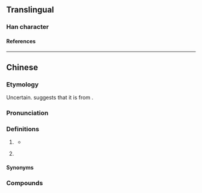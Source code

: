 {{character info}}
==Translingual==

===Han character===
{{Han char|rn=30|rad=口|as=10|sn=13|four=|canj=RAMW|ids=⿰口晒}}

====References====
{{Han ref|kx=0204.111|hdz=10667.071|uh=55EE}}

----

==Chinese==
{{zh-forms|alt=晒,哂,澌-rare}}

===Etymology===
Uncertain. {{zh-ref|Chan (1995)}} suggests that it is from {{ltc-l|澌|to dry up; to finish}}.

===Pronunciation===
{{zh-pron
|m=sài
|c=saai3
|c-t=lhai1
|cat=part
}}

===Definitions===
{{zh-hanzi}}

# {{lb|zh|Cantonese|dialectal Hakka}} {{n-g|[[verbal|Verbal]] [[aspect]] marker for [[full]] [[extent]].}}
#: {{zh-x|做 嗮 功課 未 呀？|Have you finished '''all''' your homework?|C}}
#: {{zh-x|今晚{maan5-1} 唔 知 點解 個個 都 冇 乜 胃口，搞到 食 剩{zing6} 嗮 啲 餸。|For some reason, everyone is not hungry tonight and left '''all''' the food almost untouched.|C}}
#: {{zh-x|多謝 嗮！|Thank you '''very much'''!|C}}
#: {{zh-x|等 佢哋 走 嗮 先。|Wait until they've '''all''' gone.|C}}
#: {{zh-x|已經 喺 嗮 出便 啦。|They're '''all''' outside already.|C}}
#* {{zh-x|張 惠-妹 稱霸 '''晒''' 歌壇|A-Mei dominates the '''whole''' singing world|H-MY-HY|ref={{lang|zh|张少林}} (Chong Sau Lin), [https://www.youtube.com/watch?v=0cl8JSF8CjM {{lang|zh|海南鸡饭}}]}}
# {{lb|zh|Nanning|_|Cantonese}} {{n-g|Verbal aspect marker for completion of an action ([[perfective]]).}}

====Synonyms====
{{zh-dial|了}}

===Compounds===
{{zh-der|大嗮|生嗮|話嗮}}